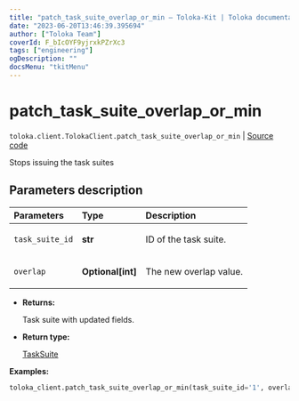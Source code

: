 ```yaml
---
title: "patch_task_suite_overlap_or_min — Toloka-Kit | Toloka documentation"
date: "2023-06-20T13:46:39.395694"
author: ["Toloka Team"]
coverId: F_bIcOYF9yjrxkPZrXc3
tags: ["engineering"]
ogDescription: ""
docsMenu: "tkitMenu"
---
```


# patch_task_suite_overlap_or_min

`toloka.client.TolokaClient.patch_task_suite_overlap_or_min` | [Source code](https://github.com/Toloka/toloka-kit/blob/v1.2.0/src/client/__init__.py#L2799)

Stops issuing the task suites

## Parameters description

| Parameters | Type | Description |
| :----------| :----| :-----------|
`task_suite_id`|**str**|<p>ID of the task suite.</p>
`overlap`|**Optional\[int\]**|<p>The new overlap value.</p>

* **Returns:**

  Task suite with updated fields.

* **Return type:**

  [TaskSuite](/docs/toloka-kit/reference/toloka.client.task_suite.TaskSuite)

**Examples:**

```python
toloka_client.patch_task_suite_overlap_or_min(task_suite_id='1', overlap=100)
```